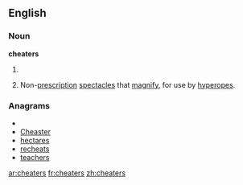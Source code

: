 ==English==

===Noun===
'''cheaters'''

# {{plural of|[[cheater]]}}
# {{informal|plurale tantum}} Non-[[prescription]] [[spectacles]] that [[magnify]], for use by [[hyperope]]s.

===Anagrams===
* {{alphagram|aceehrst}}
* [[Cheaster#English|Cheaster]]
* [[hectares#English|hectares]]
* [[recheats#English|recheats]]
* [[teachers#English|teachers]]

[[ar:cheaters]]
[[fr:cheaters]]
[[zh:cheaters]]